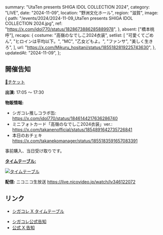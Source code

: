   summary: "UtaTen presents SHIGA IDOL COLLECTION 2024",
  category: "LIVE",
  date: "2024-11-09",
  location: "野洲文化ホール",
  region: "滋賀",
  image: {
    path: "/events/2024/2024-11-09_UtaTen presents SHIGA IDOL COLLECTION 2024.jpg",
    ref: "https://x.com/idol770/status/1828673886285889978",
  },
  absent: ["橋本桃呼"],
  recaps: {
    costume: "高嶺のなでしこ2024衣装",
    setlist: [
      "可愛くてごめん",
      "ヒロインは平均以下。",
      "MC",
      "乙女どもよ。",
      "ファンサ",
      "美しく生きろ",
    ],
    url: "https://x.com/Mikuru_hositani/status/1855182819225743630",
  },
  updatedAt: "2024-11-09",
};

## 開催告知

[🎫チケット](https://www.e-radio.co.jp/pg_news/1/)

**出演:** 17:05 〜 17:30

**物販情報:**

- シガコレ推しコラボ缶:<br/>
  https://x.com/idol770/status/1846144217636286740
- ミニフォトカード「高嶺のなでしこ2024衣装」ver.:<br/>
  https://x.com/takanenofficial/status/1854891642735726841
- 本日のおチェキ<br/>
  https://x.com/takanekomanager/status/1855183591657083391

事前購入、当日受け取りです。

**[タイムテーブル:](https://x.com/idol770/status/1846823905584955634)**

[![タイムテーブル](/events/2024/2024-11-09_UtaTen%20presents%20SHIGA%20IDOL%20COLLECTION%202024_タイムテーブル.jpg)](/events/2024/2024-11-09_UtaTen%20presents%20SHIGA%20IDOL%20COLLECTION%202024_タイムテーブル.jpg)

**配信:** ニコニコ生放送 https://live.nicovideo.jp/watch/lv346122072

## リンク

- [シガコレ X タイムテーブル](https://x.com/idol770/status/1846823905584955634)

* [シガコレ公式告知](https://x.com/idol770/status/1828673886285889978)
* [公式 X 告知](https://x.com/takanenofficial/status/1828736818445160951)
